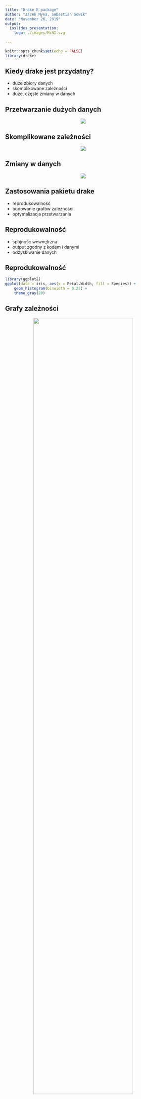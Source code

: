 ```yaml
---
title: "Drake R package"
author: "Jacek Myna, Sebastian Sowik"
date: "November 26, 2019"
output: 
  ioslides_presentation:
    logo: ./images/MiNI.svg
  
---
```


```r
knitr::opts_chunk$set(echo = FALSE)
library(drake)
```

## Kiedy drake jest przydatny?

- duże zbiory danych
- skomplikowane zależności
- duże, częste zmiany w danych 

## Przetwarzanie dużych danych

<center>
![](./images/LargeDatasets.svg)
</center>

## Skomplikowane zależności

<center>
![](./images/ComplDataFlow.svg)
</center>

## Zmiany w danych 

<center>
![](./images/tweet.png)
</center>

## Zastosowania pakietu drake

- reprodukowalność
- budowanie grafów zależności
- optymalizacja przetwarzania

## Reprodukowalność

- spójność wewnętrzna
- output zgodny z kodem i danymi
- odzyskiwanie danych

## Reprodukowalność

```r
library(ggplot2)
ggplot(data = iris, aes(x = Petal.Width, fill = Species)) +
    geom_histogram(binwidth = 0.25) +
    theme_gray(20)
```


## Grafy zależności

<center>
![](./images/dependency-graph.png){
width=80% }
</center>

## Optymalizacja przetwarzania

- przetwarzanie tylko potrzebnych części
- przetwarzanie równoległe

## Przykład potoku przetwarzania

```r
# From https://github.com/wlandau/drake-examples/
random_rows <- function(data, n) {
  data[sample.int(n = nrow(data), size = n, replace = TRUE), ]
}

simulate <- function(n) {
  data <- random_rows(data = mtcars, n = n)
  data.frame(x = data$wt, y = data$mpg)
}

reg1 <- function(d) {
  lm(y ~ + x, data = d)
}

reg2 <- function(d) {
  d$x2 <- d$x ^ 2
  lm(y ~ x2, data = d)
}
```

## Przetwarzanie z użyciem pakietu drake

```r
# From https://github.com/wlandau/drake-examples/
plan <- drake_plan(
  small = simulate(48), large = simulate(64),
  regression1 = target(
    reg1(data), transform = map(data = c(small, large), .tag_out = reg)
  ),
  regression2 = target(
    reg2(data), transform = map(data, .tag_out = reg)
  ),
  summ = target(
    suppressWarnings(summary(reg$residuals)),
    transform = map(reg)
  ),
  coef = target(
    suppressWarnings(summary(reg))$coefficients,
    transform = map(reg)
  )
)
```

## Wizualizacja planu

```r
# From https://github.com/wlandau/drake-examples/
clean()
config <- drake_config(plan)
drake_ggraph(config)
```

## Make

Budowanie projektu
```r
# From https://github.com/wlandau/drake-examples/
make(plan)
```

## Graf po zbudowaniu

```r
# From https://github.com/wlandau/drake-examples/
drake_ggraph(config)
```

## Cheat sheet 

<center>
![](./images/cheatsheet.png)
</center>

## Podsumowanie

- Pozwala na zaoszczędzenie dużej ilości czasu
- Wymaga zmiany przyzwyczajeń programisty
- Sprzyja powtarzalności wyników
- Łatwe rozszerzenie na przetwarzanie rozproszone (np. slurm)
- Kompatybilny z dockerem